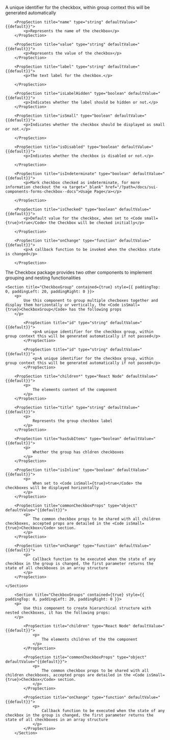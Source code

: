 
<PackageInstallGuide packageName="@wpmudev/sui-checkbox" />

<Section title="Props" border={true}>
		<PropSection title="id" type="string" defaultValue="{{default}}">
    		<p>A unique identifier for the checkbox, within group context this will be generated automatically</p>
    	</PropSection>

		<PropSection title="name" type="string" defaultValue="{{default}}">
    		<p>Represents the name of the checkbox</p>
    	</PropSection>

		<PropSection title="value" type="string" defaultValue="{{default}}">
    		<p>Represents the value of the checkbox</p>
    	</PropSection>

    	<PropSection title="label" type="string" defaultValue="{{default}}">
    		<p>The text label for the checkbox.</p>

    	</PropSection>

		<PropSection title="isLabelHidden" type="boolean" defaultValue="{{default}}">
    		<p>Indicates whether the label should be hidden or not.</p>
    	</PropSection>

		<PropSection title="isSmall" type="boolean" defaultValue="{{default}}">
    		<p>Indicates whether the checkbox should be displayed as small or not.</p>

    	</PropSection>

		<PropSection title="isDisabled" type="boolean" defaultValue="{{default}}">
    		<p>Indicates whether the checkbox is disabled or not.</p>

    	</PropSection>

		<PropSection title="isIndeterminate" type="boolean" defaultValue="{{default}}">
    		<p>Mark checkbox checked as indeterminate, for more information checkout the <a target="_blank" href="/?path=/docs/sui-components-forms-checkbox--docs">Usage Page</a></p>

    	</PropSection>

		<PropSection title="isChecked" type="boolean" defaultValue="{{default}}">
    		<p>Default value for the checkbox, when set to <Code small={true}>true</Code> the Checkbox will be checked initially</p>

    	</PropSection>

		<PropSection title="onChange" type="function" defaultValue="{{default}}">
    		<p>A callback function to be invoked when the checkbox state is changed</p>

    	</PropSection>

</Section>

<Section
	title="Groups & Nesting"
	contained={true}
	style={{ paddingTop: 30, paddingBottom: 0 }}
>
		<p>The Checkbox package provides two other components to implement grouping and nesting functionalities</p>

    <Section title="CheckboxGroup" contained={true} style={{ paddingTop: 0, paddingLeft: 20, paddingRight: 0 }}>
    	<p>
    		Use this component to group multiple checboxes together and display them horizontally or vertically, the <Code isSmall={true}>CheckboxGroup</Code> has the following props
    	</p>

			<PropSection title="id" type="string" defaultValue="{{default}}">
				<p>A unique identifier for the checkbox group, within group context this will be generated automatically if not passed</p>
			</PropSection>

			<PropSection title="id" type="string" defaultValue="{{default}}">
				<p>A unique identifier for the checkbox group, within group context this will be generated automatically if not passed</p>
			</PropSection>

    	<PropSection title="children*" type="React Node" defaultValue="{{default}}">
    		<p>
    			The elements content of the component
    		</p>
    	</PropSection>

    	<PropSection title="title" type="string" defaultValue="{{default}}">
    		<p>
    			Represents the group checkbox label
    		</p>
    	</PropSection>

    	<PropSection title="hasSubItems" type="boolean" defaultValue="{{default}}">
    		<p>
    			Whether the group has chldren checkboxes
    		</p>
    	</PropSection>

    	<PropSection title="isInline" type="boolean" defaultValue="{{default}}">
    		<p>
    			When set to <Code isSmall={true}>true</Code> the checkboxes will be displayed horizontally
    		</p>
    	</PropSection>

    	<PropSection title="commonCheckboxProps" type="object" defaultValue="{{default}}">
    		<p>
    			The common checkbox props to be shared with all children checkboxes, accepted props are detailed in the <Code isSmall={true}>Checkbox</Code> section.
    		</p>
    	</PropSection>

    	<PropSection title="onChange" type="function" defaultValue="{{default}}">
    		<p>
    			Callback function to be executed when the state of any checkbox in the group is changed, the first parameter returns the state of all checkboxes in an array structure
    		</p>
    	</PropSection>

    </Section>

    	<Section title="CheckboxGroups" contained={true} style={{ paddingTop: 0, paddingLeft: 20, paddingRight: 0 }}>
    	<p>
    		Use this component to create hierarchical structure with nested checkboxes, it has the following props:
    	</p>
    		
			<PropSection title="children" type="React Node" defaultValue="{{default}}">
    			<p>
    				The elements children of the the component
    			</p>
    		</PropSection>

			<PropSection title="commonCheckboxProps" type="object" defaultValue="{{default}}">
				<p>
					The common checkbox props to be shared with all children checkboxes, accepted props are detailed in the <Code isSmall={true}>Checkbox</Code> section.
				</p>
    		</PropSection>

			<PropSection title="onChange" type="function" defaultValue="{{default}}">
				<p>
					Callback function to be executed when the state of any checkbox in the group is changed, the first parameter returns the state of all checkboxes in an array structure
				</p>
    		</PropSection>
    	</Section>

</Section>

